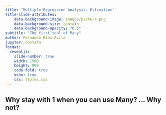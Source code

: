 ```yaml
---
title: "Multiple Regression Analysis: Estimation"
title-slide-attributes:
    data-background-image: images/paste-4.png
    data-background-size: contain
    data-background-opacity: "0.5"
subtitle: "The first tool of Many"
author: Fernando Rios-Avila
jupyter: nbstata
format: 
  revealjs: 
    slide-number: true
    width: 1500
    height: 900
    code-fold: true
    echo: true
    css: styles.css 
---
```


## Why stay with 1 when you can use Many? ... Why not?



